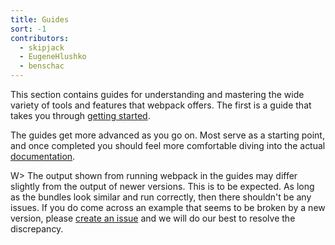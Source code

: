 ```yaml
---
title: Guides
sort: -1
contributors:
  - skipjack
  - EugeneHlushko
  - benschac
---
```


This section contains guides for understanding and mastering the wide variety of tools and features that webpack offers. The first is a guide that takes you through [getting started](/guides/getting-started/).

The guides get more advanced as you go on. Most serve as a starting point, and once completed you should feel more comfortable diving into the actual [documentation](/configuration/).

W> The output shown from running webpack in the guides may differ slightly from the output of newer versions. This is to be expected. As long as the bundles look similar and run correctly, then there shouldn't be any issues. If you do come across an example that seems to be broken by a new version, please [create an issue](https://github.com/webpack/webpack.js.org/issues/new/choose) and we will do our best to resolve the discrepancy.

